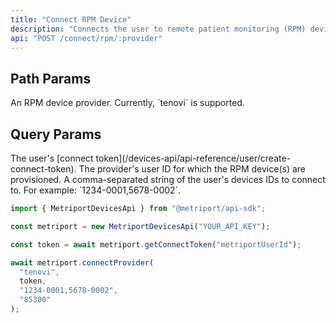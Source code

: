 ```yaml
---
title: "Connect RPM Device"
description: "Connects the user to remote patient monitoring (RPM) device(s) for the specified provider."
api: "POST /connect/rpm/:provider"
---
```


## Path Params

<ParamField path="provider" type="string" required>
  An RPM device provider. Currently, `tenovi` is supported.
</ParamField>

## Query Params

<ParamField query="token" type="string" required>
  The user's [connect token](/devices-api/api-reference/user/create-connect-token).
</ParamField>

<ParamField query="deviceUserId" type="string" required>
  The provider's user ID for which the RPM device(s) are provisioned.
</ParamField>

<ParamField query="deviceIds" type="string" required>
  A comma-separated string of the user's devices IDs to connect to. For example:
  `1234-0001,5678-0002`.
</ParamField>

<ResponseExample>

```javascript Metriport SDK
import { MetriportDevicesApi } from "@metriport/api-sdk";

const metriport = new MetriportDevicesApi("YOUR_API_KEY");

const token = await metriport.getConnectToken("metriportUserId");

await metriport.connectProvider(
  "tenovi",
  token,
  "1234-0001,5678-0002",
  "85300"
);
```

</ResponseExample>
